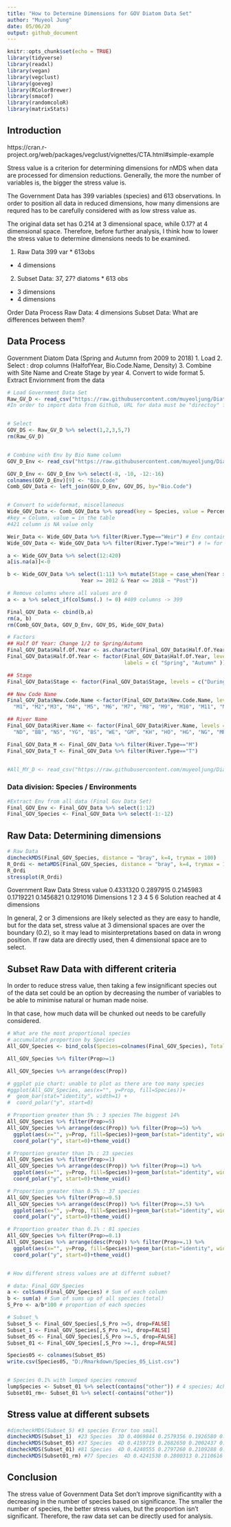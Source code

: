 ---
title: "How to Determine Dimensions for GOV Diatom Data Set"
author: "Muyeol Jung"
date: 05/06/20
output: github_document
---

```{r setup, include=FALSE}
knitr::opts_chunk$set(echo = TRUE)
library(tidyverse)
library(readxl)
library(vegan)
library(vegclust)
library(goeveg)
library(RColorBrewer)
library(smacof)
library(randomcoloR)
library(matrixStats)
```

## Introduction

https://cran.r-project.org/web/packages/vegclust/vignettes/CTA.html#simple-example

Stress value is a criterion for determining dimensions for nMDS when data are processed for dimension reductions.
Generally, the more the number of variables is, the bigger the stress value is.

The Government Data has 399 variables (species) and 613 observations. In order to position all data in reduced dimensions, how many dimensions are requred has to be carefully considered with as low stress value as.



The original data set has 0.214 at 3 dimensional space, while 0.17? at 4 dimensional space.
Therefore, before further analysis, I think how to lower the stress value to determine dimensions needs to be examined. 


1. Raw Data 399 var * 613obs
- 4 dimensions

2. Subset Data: 37, 27? diatoms * 613 obs
- 3 dimensions
- 4 dimensions


Order
Data Process
Raw Data: 4 dimensions
Subset Data:
What are differences between them?


## Data Process
Government Diatom Data (Spring and Autumn from 2009 to 2018)
1. Load
2. Select : drop columns (HalfofYear, Bio.Code.Name, Density)
3. Combine with Site Name and Create Stage by year
4. Convert to wide format
5. Extract Enviornment from the data

```{r}
# Load Government Data Set
Raw_GV_D <- read_csv("https://raw.githubusercontent.com/muyeoljung/Diatom-Data-Analysis/master/Diatom_Data/Gov_Diatom_Percentage.csv")
#In order to import data from Github, URL for data must be "directoy" for RAW


# Select
GOV_DS <- Raw_GV_D %>% select(1,2,3,5,7)
rm(Raw_GV_D)


# Combine with Env by Bio Name column
GOV_D_Env <- read_csv("https://raw.githubusercontent.com/muyeoljung/Diatom-Data-Analysis/master/Diatom_Data/Studysites_20190725.csv")

GOV_D_Env <- GOV_D_Env %>% select(-8, -10, -12:-16)
colnames(GOV_D_Env)[9] <- "Bio.Code"
Comb_GOV_Data <- left_join(GOV_D_Env, GOV_DS, by="Bio.Code")


# Convert to wideformat, miscellaneous
Wide_GOV_Data <- Comb_GOV_Data %>% spread(key = Species, value = Percent) %>% select(-421)
#key = Column, value = in the table
#421 column is NA value only

Weir_Data <- Wide_GOV_Data %>% filter(River.Type=="Weir") # Env contains weir location, so need to drop the column
Wide_GOV_Data <- Wide_GOV_Data %>% filter(River.Type!="Weir") # != for filter obs not containing

a <- Wide_GOV_Data %>% select(12:420)
a[is.na(a)]<-0

b <- Wide_GOV_Data %>% select(1:11) %>% mutate(Stage = case_when(Year >= 2009 & Year <= 2011 ~ "During",
                        Year >= 2012 & Year <= 2018 ~ "Post"))

# Remove columns where all values are 0
a <- a %>% select_if(colSums(.) != 0) #409 columns -> 399

Final_GOV_Data <- cbind(b,a)
rm(a, b)
rm(Comb_GOV_Data, GOV_D_Env, GOV_DS, Wide_GOV_Data)

# Factors
## Half Of Year: Change 1/2 to Spring/Autumn
Final_GOV_Data$Half.Of.Year <- as.character(Final_GOV_Data$Half.Of.Year)
Final_GOV_Data$Half.Of.Year <- factor(Final_GOV_Data$Half.Of.Year, levels = c("1", "2"),
                                      labels = c( "Spring", "Autumn" ))

## Stage
Final_GOV_Data$Stage <- factor(Final_GOV_Data$Stage, levels = c("During", "Post"))

## New Code Name
Final_GOV_Data$New.Code.Name <-factor(Final_GOV_Data$New.Code.Name, levels = c(
  "M1", "M2","M3", "M4", "M5", "M6", "M7", "M8", "M9", "M10", "M11", "M12", "M13", "M14", "M15", "T1", "T2", "T3a", "T3b", "T4", "T5a", "T5b", "T6a", "T6b", "T7a", "T7b", "T8a", "T8b", "T9a", "T9b", "T10a", "T10b", "T11a", "T11b"))

## River Name
Final_GOV_Data$River.Name <- factor(Final_GOV_Data$River.Name, levels = c(
  "ND", "BB", "NS", "YG", "BS", "WE", "GM", "KH", "HO", "HG", "NG", "MR"))

Final_GOV_Data_M <- Final_GOV_Data %>% filter(River.Type=="M")
Final_GOV_Data_T <- Final_GOV_Data %>% filter(River.Type=="T")


#All_MY_D <- read_csv("https://raw.githubusercontent.com/muyeoljung/Diatom-Data-Analysis/master/Final_Diatom_List_forAnalysis_datainput.csv")
```

### Data division: Species / Environments
```{r}
#Extract Env from all data (Final Gov Data Set)
Final_GOV_Env <- Final_GOV_Data %>% select(1:12)
Final_GOV_Species <- Final_GOV_Data %>% select(-1:-12)
```



## Raw Data: Determining dimensions
```{r}
# Raw Data
dimcheckMDS(Final_GOV_Species, distance = "bray", k=4, trymax = 100)
R_Ordi <- metaMDS(Final_GOV_Species, distance = "bray", k=4, trymax = 100)
R_Ordi
stressplot(R_Ordi)

```

Government Raw Data
Stress value 0.4331320 0.2897915 0.2145983 0.1719221 0.1456821 0.1291016
Dimensions       1         2         3         4         5        6
Solution reached at 4 dimensions


In general, 2 or 3 dimensions are likely selected as they are easy to handle, but for the data set, stress value at 3 dimensional spaces are over the boundary (0.2), so it may lead to misinterpretations based on data in wrong position. If raw data are directly used, then 4 dimensional space are to select.
 
## Subset Raw Data with different criteria
In order to reduce stress value, then taking a few insignificant species out of the data set could be an option by decreasing the number of variables to be able to minimise natural or human made noise.

In that case, how much data will be chunked out needs to be carefully considered.
```{r}
# What are the most proportional species
# accumulated proportion by Species
All_GOV_Species <- bind_cols(Species=colnames(Final_GOV_Species), Total=(colSums(Final_GOV_Species))) %>% mutate(Prop=Total/sum(Total)*100)

All_GOV_Species %>% filter(Prop>=1)

All_GOV_Species %>% arrange(desc(Prop))

# ggplot pie chart: unable to plot as there are too many species
#ggplot(All_GOV_Species, aes(x="", y=Prop, fill=Species))+
#  geom_bar(stat="identity", width=1) +
#  coord_polar("y", start=0)

# Proportion greater than 5% : 3 species The biggest 14%
All_GOV_Species %>% filter(Prop>=5)
All_GOV_Species %>% arrange(desc(Prop)) %>% filter(Prop>=5) %>% 
  ggplot(aes(x="", y=Prop, fill=Species))+geom_bar(stat="identity", width = 1)+
  coord_polar("y", start=0)+theme_void()

# Proportion greater than 1% : 23 species
All_GOV_Species %>% filter(Prop>=1)
All_GOV_Species %>% arrange(desc(Prop)) %>% filter(Prop>=1) %>% 
  ggplot(aes(x="", y=Prop, fill=Species))+geom_bar(stat="identity", width = 1)+
  coord_polar("y", start=0)+theme_void()

# Proportion greater than 0.5% : 37 species
All_GOV_Species %>% filter(Prop>=0.5)
All_GOV_Species %>% arrange(desc(Prop)) %>% filter(Prop>=.5) %>% 
  ggplot(aes(x="", y=Prop, fill=Species))+geom_bar(stat="identity", width = 1)+
  coord_polar("y", start=0)+theme_void()

# Proportion greater than 0.1% : 81 species
All_GOV_Species %>% filter(Prop>=0.1)
All_GOV_Species %>% arrange(desc(Prop)) %>% filter(Prop>=.1) %>% 
  ggplot(aes(x="", y=Prop, fill=Species))+geom_bar(stat="identity", width = 1)+
  coord_polar("y", start=0)+theme_void()


# How different stress values are at differnt subset?

# data: Final_GOV_Species
a <- colSums(Final_GOV_Species) # Sum of each column
b <- sum(a) # Sum of sums up of all species (total)
S_Pro <- a/b*100 # proportion of each species

# Subset_%
Subset_5 <- Final_GOV_Species[,S_Pro >=5, drop=FALSE]
Subset_1 <- Final_GOV_Species[,S_Pro >=1, drop=FALSE]
Subset_05 <- Final_GOV_Species[,S_Pro >=.5, drop=FALSE]
Subset_01 <- Final_GOV_Species[,S_Pro >=.1, drop=FALSE]
```

```{r}
Species05 <- colnames(Subset_05)
write.csv(Species05, "D:/Rmarkdown/Species_05_List.csv")


# Species 0.1% with lumped species removed
lumpSpecies <- Subset_01 %>% select(contains("other")) # 4 species; Achnanthes, Cymbella, Fragilaria, Navicula
Subset01_rm<- Subset_01 %>% select(-contains("other"))

```

## Stress value at different subsets
```{r}
#dimcheckMDS(Subset_5) #3 species Error too small
dimcheckMDS(Subset_1)  #23 Species  3D 0.4069844 0.2579356 0.1926580 0.1516434 0.1219568 0.1044052 Solution 5
dimcheckMDS(Subset_05) #37 Species  4D 0.4159719 0.2682650 0.2002437 0.1594612 0.1302783 0.1141135 No Solution
dimcheckMDS(Subset_01) #81 Species  4D 0.4240555 0.2797260 0.2109288 0.1677039 0.1395957 0.1228120 No Solution
dimcheckMDS(Subset01_rm) #77 Species  4D 0.4241538 0.2800313 0.2110616 0.1678022 0.1395913 0.1227646 Solution 4
```

## Conclusion

The stress value of Government Data Set don't improve significantlty with a decreasing in the number of species based on significance. The smaller the number of species, the better stress values, but the proportion isn't significant.
Therefore, the raw data set can be directly used for analysis.